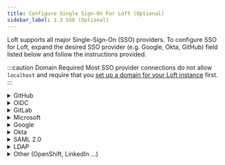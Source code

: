 ```yaml
---
title: Configure Single Sign-On For Loft (Optional)
sidebar_label: 1.3 SSO (Optional)
---
```




Loft supports all major Single-Sign-On (SSO) providers. To configure SSO for Loft, expand the desired SSO provider (e.g. Google, Okta, GitHub) field listed below and follow the instructions provided.

:::caution Domain Required
Most SSO provider connections do not allow `localhost` and require that you [set up a domain for your Loft instance](../getting-started/domain.mdx) first.
:::

<details>
    <summary>GitHub</summary>
    <PartialAuthGitHub/>
</details>

<details>
    <summary>OIDC</summary>
    <PartialAuthOIDC/>
</details>

<details>
    <summary>GitLab</summary>
    <PartialAuthGitLab/>
</details>

<details>
    <summary>Microsoft</summary>
    <PartialAuthMicrosoft/>
</details>

<details>
    <summary>Google</summary>
    <PartialAuthGoogle/>
</details>

<details>
  <summary>Okta</summary>
  <PartialAuthOkta/>
</details>

<details>
    <summary>SAML 2.0</summary>
    <PartialAuthSAML/>
</details>

<details>
  <summary>LDAP</summary>
  <PartialAuthLDAP/>
</details>

<details>
  <summary>Other (OpenShift, LinkedIn ...)</summary>
  <PartialAuthOther/>
</details>
